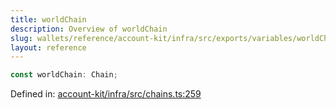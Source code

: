 ```yaml
---
title: worldChain
description: Overview of worldChain
slug: wallets/reference/account-kit/infra/src/exports/variables/worldChain
layout: reference
---
```


```ts
const worldChain: Chain;
```

Defined in: [account-kit/infra/src/chains.ts:259](https://github.com/alchemyplatform/aa-sdk/blob/e3c1a23e6e03f44bf2db3afddb97a91b175cba58/account-kit/infra/src/chains.ts#L259)
